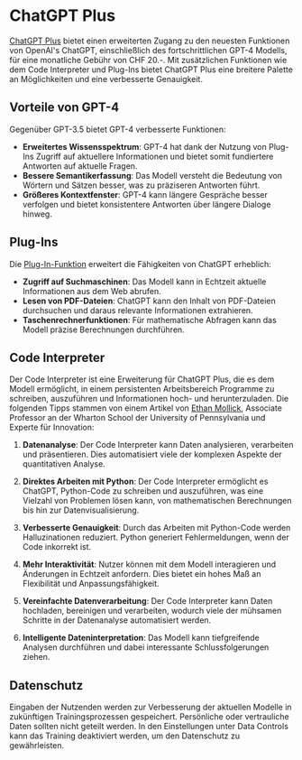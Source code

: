 
# ChatGPT Plus

[ChatGPT Plus](https://openai.com/blog/chatgpt-plus) bietet einen erweiterten Zugang zu den neuesten Funktionen von OpenAI's ChatGPT, einschließlich des fortschrittlichen GPT-4 Modells, für eine monatliche Gebühr von CHF 20.-. Mit zusätzlichen Funktionen wie dem Code Interpreter und Plug-Ins bietet ChatGPT Plus eine breitere Palette an Möglichkeiten und eine verbesserte Genauigkeit.

## Vorteile von GPT-4

Gegenüber GPT-3.5 bietet GPT-4 verbesserte Funktionen:
- **Erweitertes Wissensspektrum**: GPT-4 hat dank der Nutzung von Plug-Ins Zugriff auf aktuellere Informationen und bietet somit fundiertere Antworten auf aktuelle Fragen.
- **Bessere Semantikerfassung**: Das Modell versteht die Bedeutung von Wörtern und Sätzen besser, was zu präziseren Antworten führt.
- **Größeres Kontextfenster**: GPT-4 kann längere Gespräche besser verfolgen und bietet konsistentere Antworten über längere Dialoge hinweg.

## Plug-Ins

Die [Plug-In-Funktion](https://openai.com/blog/chatgpt-plugins) erweitert die Fähigkeiten von ChatGPT erheblich:
- **Zugriff auf Suchmaschinen**: Das Modell kann in Echtzeit aktuelle Informationen aus dem Web abrufen.
- **Lesen von PDF-Dateien**: ChatGPT kann den Inhalt von PDF-Dateien durchsuchen und daraus relevante Informationen extrahieren.
- **Taschenrechnerfunktionen**: Für mathematische Abfragen kann das Modell präzise Berechnungen durchführen.

<MDXImage src="/screenshots/wikipedia-plugin.png" alt="Wikipedia Plugin für Beantwortung aktueller Fragen" />

## Code Interpreter

Der Code Interpreter ist eine Erweiterung für ChatGPT Plus, die es dem Modell ermöglicht, in einem persistenten Arbeitsbereich Programme zu schreiben, auszuführen und Informationen hoch- und herunterzuladen. Die folgenden Tipps stammen von einem Artikel von [Ethan Mollick](https://www.oneusefulthing.org/p/what-ai-can-do-with-a-toolbox-getting), Associate Professor an der Wharton School der University of Pennsylvania und Experte für Innovation:

1. **Datenanalyse**: Der Code Interpreter kann Daten analysieren, verarbeiten und präsentieren. Dies automatisiert viele der komplexen Aspekte der quantitativen Analyse.

2. **Direktes Arbeiten mit Python**: Der Code Interpreter ermöglicht es ChatGPT, Python-Code zu schreiben und auszuführen, was eine Vielzahl von Problemen lösen kann, von mathematischen Berechnungen bis hin zur Datenvisualisierung.

3. **Verbesserte Genauigkeit**: Durch das Arbeiten mit Python-Code werden Halluzinationen reduziert. Python generiert Fehlermeldungen, wenn der Code inkorrekt ist.

4. **Mehr Interaktivität**: Nutzer können mit dem Modell interagieren und Änderungen in Echtzeit anfordern. Dies bietet ein hohes Maß an Flexibilität und Anpassungsfähigkeit.

5. **Vereinfachte Datenverarbeitung**: Der Code Interpreter kann Daten hochladen, bereinigen und verarbeiten, wodurch viele der mühsamen Schritte in der Datenanalyse automatisiert werden.

6. **Intelligente Dateninterpretation**: Das Modell kann tiefgreifende Analysen durchführen und dabei interessante Schlussfolgerungen ziehen.


## Datenschutz

Eingaben der Nutzenden werden zur Verbesserung der aktuellen Modelle in zukünftigen Trainingsprozessen gespeichert. Persönliche oder vertrauliche Daten sollten nicht geteilt werden. In den Einstellungen unter Data Controls kann das Training deaktiviert werden, um den Datenschutz zu gewährleisten.

<MDXImage src="/screenshots/chatgpt-settings.png" alt="Ausschalten der Chat History & Training" />